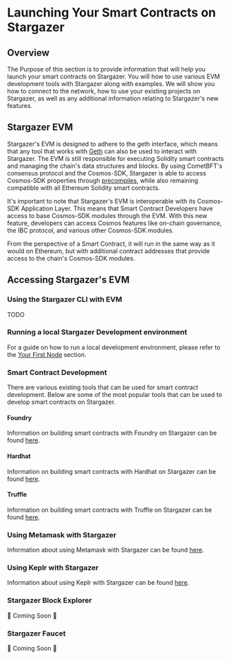 # Launching Your Smart Contracts on Stargazer

## Overview

The Purpose of this section is to provide information that will help you launch your smart contracts on Stargazer. 
You will how to use various EVM development tools with Stargazer along with examples. We will show you how to connect to the network, 
how to use your existing projects on Stargazer, as well as any additional information relating to Stargazer's new features.

## Stargazer EVM 
Stargazer's EVM is designed to adhere to the geth interface, which means that any tool that works with [Geth](https://geth.ethereum.org/) can also be used to interact with Stargazer. The EVM is still responsible for executing Solidity smart contracts and managing the chain's data structures and blocks. By using CometBFT's consensus protocol and the Cosmos-SDK, Stargazer is able to access Cosmos-SDK properties through [precompiles](../building-precompiles/intro-to-precompiles), while also remaining compatible with all Ethereum Solidity smart contracts.

It's important to note that Stargazer's EVM is interoperable with its Cosmos-SDK Application Layer. This means that Smart Contract Developers have access to base Cosmos-SDK modules through the EVM. With this new feature, developers can access Cosmos features like on-chain governance, the IBC protocol, and various other Cosmos-SDK modules.

From the perspective of a Smart Contract, it will run in the same way as it would on Ethereum, but with additional contract addresses that provide access to the chain's Cosmos-SDK modules.

## Accessing Stargazer's EVM

### Using the Stargazer CLI with EVM
TODO

### Running a local Stargazer Development environment
For a guide on how to run a local development environment, please refer to the [Your First Node](../your-first-node) section.

### Smart Contract Development
There are various existing tools that can be used for smart contract development.
Below are some of the most popular tools that can be used to develop smart contracts on Stargazer.

#### Foundry
Information on building smart contracts with Foundry on Stargazer can be found [here](./dev-tools/foundry-stargazer).

#### Hardhat
Information on building smart contracts with Hardhat on Stargazer can be found [here](./dev-tools/hardhat-stargazer).

#### Truffle
Information on building smart contracts with Truffle on Stargazer can be found [here](./dev-tools/truffle-stargazer).

### Using Metamask with Stargazer
Information about using Metamask with Stargazer can be found [here](../using-metamask).

### Using Keplr with Stargazer
Information about using Keplr with Stargazer can be found [here](../using-keplr).

### Stargazer Block Explorer
🚧 Coming Soon 🚧
### Stargazer Faucet
🚧 Coming Soon 🚧
